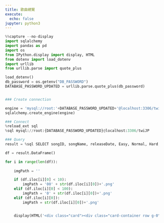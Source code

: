 ```yaml
---
title: 歌曲總覽
execute:
  echo: false
jupyter: python3
---
```


<style>
    .cell-output{width: 100vw;}
    .anchorjs-link {
        display :none;
    }
</style>
<link rel="stylesheet" href="../projects/twi_JP/style.css">
<link rel="stylesheet" href="https://fonts.googleapis.com/icon?family=Material+Icons">
<link rel="stylesheet" href="https://fonts.googleapis.com/css2?family=Material+Symbols+Outlined:opsz,wght,FILL,GRAD@48,500,1,200" />
<link href="https://cdn.jsdelivr.net/npm/bootstrap@5.3.0-alpha3/dist/css/bootstrap.min.css" rel="stylesheet" integrity="sha384-KK94CHFLLe+nY2dmCWGMq91rCGa5gtU4mk92HdvYe+M/SXH301p5ILy+dN9+nJOZ" crossorigin="anonymous">

:::{.column-screen-inset}

<div class="cards">

```python

%%capture --no-display
import sqlalchemy
import pandas as pd
import os
from IPython.display import display, HTML
from dotenv import load_dotenv
import urllib
from urllib.parse import quote_plus

load_dotenv()
db_password = os.getenv("DB_PASSWORD")
DATABASE_PASSWORD_UPDATED = urllib.parse.quote_plus(db_password)


### Create connection

engine = 'mysql://root:'+DATABASE_PASSWORD_UPDATED+'@localhost:3306/twiJP'
sqlalchemy.create_engine(engine)

### Connect
%reload_ext sql
%sql mysql://root:{DATABASE_PASSWORD_UPDATED}@localhost:3306/twiJP

### Query
result = %sql SELECT songID, songName, releaseDate, Easy, Normal, Hard, Expert,Master, unit, TIME_FORMAT(songLength, '%i:%s') songLength, comboE,comboN, comboH, comboEX, comboMA, lyric, compose, arrange FROM song ORDER BY songID

df = result.DataFrame()

for i in range(len(df)):
    
    imgPath = ''

    if (df.iloc[i][0] < 10):
        imgPath = '00' + str(df.iloc[i][0])+'.png'
    elif (df.iloc[i][0] < 100):
        imgPath = '0' + str(df.iloc[i][0])+'.png'
    elif (df.iloc[i][0]):
        imgPath = str(df.iloc[i][0])+'.png'


    display(HTML('<div class="card"><div class="card-container row g-0"><div class="image-container col-md-4"><img src="./Jacket/'+imgPath+'" class="cover" alt="image-text"></div><button class="info-button"><div class="hamburger"></div></button><div class="info-container col-md-8"><div class="basic row"><div class="name col-8 col-md-10 mb-3 mb-md-0"><div class="card-text">'+str(df.iloc[i][1])+'</div></div><div class="col-4 col-md-2"><div class="card-text">'+str(df.iloc[i][9])+'</div></div></div><div class="writer row"><div class="col"><div class="card-text">'+str(df.iloc[i][15])+'</div></div><div class="col"><div class="card-text">'+str(df.iloc[i][16])+'</div></div><div class="col"><div class="card-text">'+str(df.iloc[i][17])+'</div></div></div><hr><div class="basic-2 row"><div class="col col-md-2"><div class="card-text">團體</div></div><div class="col col-md-3"><div class="card-text">'+str(df.iloc[i][8])+'</div></div><div class="col col-md-2"> <div class="card-text">實裝日期</div></div><div class="col col-md-5"><div class="card-text">'+str(df.iloc[i][2])+'</div></div></div><hr><div class="lvl row"><div class="col"><div class="card-text">'+str(df.iloc[i][3])+'</div></div><div class="col"><div class="card-text">'+str(df.iloc[i][4])+'</div></div><div class="col"><div class="card-text">'+str(df.iloc[i][5])+'</div></div><div class="col"><div class="card-text">'+str(df.iloc[i][6])+'</div></div><div class="col"><div class="card-text">'+str(df.iloc[i][7])+'</div></div></div><div class="combo row"><div class="col"><div class="card-text">'+str(df.iloc[i][10])+'</div></div><div class="col"><div class="card-text">'+str(df.iloc[i][11])+'</div></div><div class="col"><div class="card-text">'+str(df.iloc[i][12])+'</div></div><div class="col"><div class="card-text">'+str(df.iloc[i][13])+'</div></div><div class="col"><div class="card-text">'+str(df.iloc[i][14])+'</div></div></div></div></div></div>'))


```

</div>
:::

<style>

    .card {
        position: relative; /* Add this */
        overflow: visible; /* And this to keep thw button visible*/
        width: 200px;
        height: 280px;
        text-align: center;
        z-index:1;
        border: none;
    }

    .card:hover{
        z-index:2;
    }

    .card.open {
        z-index: 3;
    }

    .card.open .info-container.open {
        width: 800px;
        min-width: 500px;
        max-height: 280px;
        opacity: 1;
    }

    .card-container{
      display: grid;
      justify-items: center;
      align-items: center;
      grid-template-columns: auto auto;
    }

    .image-container {
      display: grid;
      justify-items: center;
      align-items: center;
      width: 100%;
      height: 200px;
    }

    .cover {
        width:90% ;
        border-radius:7px;
        
    }
    
    .unit {
      position: absolute;
      bottom: 20px;
      left: 100px;
      width:80px !important;
    }

    .card-container {
      position: relative;
    }

    .info-button {
      display: flex;
      justify-content: center;
      align-items: center;
      left: 175px;
      position: absolute;
      cursor: pointer;
      border-radius: 50%;
      width: 50px;
      height: 50px;
      opacity: 0;
      background-color: white;
      border: 2px solid lightgrey;
      transition: opacity 0.3s ease-out;
    }

    .info-button:hover{
      box-shadow: 1px 1px 2px gray;
      opacity: 1;
      transition: opacity 0.3s ease-in;
    }

    .info-container {
      position: absolute;
      top: 0;
      left: 120%;
      overflow: hidden;
      width: 0;
      opacity: 0;
      background-color: white;
      border: 1px solid lightgrey;
      padding: 1px 1rem 1rem 1rem;
      border-radius: 25px;
      transition: width 0.3s ease; 
    }

    .info-container.open {
      width: 800px; /* Set this to an appropriate value based on your content */
      min-width: 500px;
      max-height: 200px;
      opacity: 1;
      z-index: 3;
    }

    .info-button.open {
      opacity: 1;
    }

    .hamburger {
      width: 12px;
      height: 2px;
      background-color: black;
      position: relative;
      transition: transform 0.3s ease-in;
    }

    .hamburger::before {
      content: "";
      width: 100%;
      height: 100%;
      background-color: inherit;
      position: absolute;
      left: 0;
      transition: transform 0.3s ease-in;
    }

    .hamburger::before {
      height: 2px;
      transform: rotate(90deg);
    }

    .hamburger.open {
      height: 2px;
      transform: rotate(45deg);
      
    }

    .hamburger::before.open {
      height: 2px;
      transform: rotate(-45deg);
    }

    .lvl{
      display: grid;
      justify-content: space-around;
      align-items: center;
      grid-template-columns:  repeat(5, minmax(0, 1fr)); 
    }

    .combo{
      display: grid;
      margin-top: -20px;
      justify-items: center;
      align-items: center;
      grid-template-columns:  repeat(5, minmax(0, 1fr)); 
    }

    .lvl > .col, .combo > .col {
      display: grid;
      justify-content: center;
      align-items: center;
      margin-left: 10px;
    }

    .combo > .col > .card-text {
        -webkit-transform: scale(0.7);
    }

    div.lvl > div:nth-child(1){
      background-color: rgba(164, 255, 164, 0.3);
      border-radius: 50%;
      height: 50px;
      width: 50px;
      aspect-ratio: 1 / 1;
    }

    div.lvl > div:nth-child(2){
      background-color: rgba(164, 228, 255, 0.3);
      border-radius: 50%;
      max-height: 50px;
      max-width: 50px;
      aspect-ratio: 1 / 1;
    }

    div.lvl > div:nth-child(3){
      background-color: rgba(251, 233, 115, 0.3);
      border-radius: 50%;
      height: 50px;
      max-width: 50px;
      aspect-ratio: 1 / 1;
    }

    div.lvl > div:nth-child(4){
      background-color: rgba(255, 173, 164, 0.3);
      border-radius: 50%;
      height: 50px;
      max-width: 50px;
      aspect-ratio: 1 / 1;
    }

    div.lvl > div:nth-child(5){
      background-color: rgba(228, 164, 255, 0.3);
      border-radius: 50%;
      height: 50px;
      max-width: 50px;
      aspect-ratio: 1 / 1;
    }

    div.combo > div:nth-child(1){
      background-color: rgba(164, 255, 164, 0.3);
      border-radius: 50%;
      height: 30px;
      max-width: 30px;
      aspect-ratio: 1 / 1;
    }

    div.combo > div:nth-child(2){
      background-color: rgba(164, 228, 255, 0.3);
      border-radius: 50%;
      height: 30px;
      max-width: 30px;
      aspect-ratio: 1 / 1;
    }

    div.combo > div:nth-child(3){
      background-color: rgba(251, 233, 115, 0.3);
      border-radius: 50%;
      height: 30px;
      max-width: 30px;
      aspect-ratio: 1 / 1;
    }

    div.combo > div:nth-child(4){
      background-color: rgba(255, 173, 164, 0.3);
      border-radius: 50%;
      height: 30px;
      max-width: 30px;
      aspect-ratio: 1 / 1;
    }

    div.combo > div:nth-child(5){
      background-color: rgba(228, 164, 255, 0.3);
      border-radius: 50%;
      height: 30px;
      max-width: 30px;
      aspect-ratio: 1 / 1;
    }

    .basic {
      display: flex;
      align-items: center;
      margin-top: 0.8rem;
    }

    .name {
      background-color: rgb(183, 246, 225);
      border-radius: 25px;
    }

    .writer{
        margin: 0.5rem 0;
    }

    .writer > .col > .card-text {
        -webkit-transform: scale(0.9);
    }

    .basic-2 {
      display: flex;
      align-items: center;
    }

    .basic-2 > .col {
        padding: 0;
    }

    hr {
        height: 1px;
        margin: 0.5rem;
        color: lightgrey;
    }

    .cell-output {
        width: 800px;
        overflow: hidden;
    }

    .cell {
        display: grid;
        max-width: 220px;
        grid-template-columns: repeat(4, 200px);
        gap: clamp(15px, 40px, 30px);
    }

    @media screen and (max-width:810px) {
    .cell {
       grid-template-columns: repeat(4, 200px);
      }
      .card.open .info-container.open, .card {
        height: 360px;
      }
    }
    @media screen and (max-width:720px) {
      .cell {
        grid-template-columns: repeat(3, 200px);
      }
      .card.open .info-container.open, .card {
        height: 360px;
      }
    }
    @media screen and (max-width:550px) {
      .cell {
        grid-template-columns: repeat(2, 200px);
      }
      .card.open .info-container.open, .card {
        height: 360px;
      }
        
    }
    @media screen and (max-width:390px) {
      .cell {
        grid-template-columns: repeat(1, 200px);
      }
      .card.open .info-container.open, .card {
        height: 360px;
      }
    }
</style>
<script>
    document.addEventListener("DOMContentLoaded", function () {
        const collapsibleButtons = document.querySelectorAll(".info-button");
        const collapsibleContents = document.querySelectorAll(".info-container");
        const clickedButtons = document.querySelectorAll(".hamburger");
        const clickedCards = document.querySelectorAll(".card");

        collapsibleButtons.forEach((button, index) => {
            button.addEventListener("click", function () {
                
                collapsibleContents[index].classList.toggle("open");
                collapsibleButtons[index].classList.toggle("open");
                clickedButtons[index].classList.toggle("open");
                clickedCards[index].classList.toggle("open");
                
            });
        });
    });
</script>
